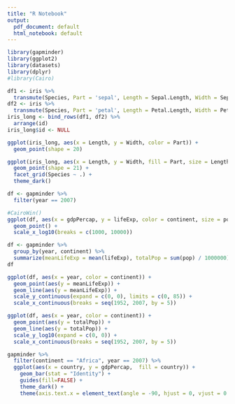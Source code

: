 ```yaml
---
title: "R Notebook"
output:
  pdf_document: default
  html_notebook: default
---
```



```r
library(gapminder)
library(ggplot2)
library(datasets)
library(dplyr)
#library(Cairo)
```

```r
df1 <- iris %>%
  transmute(Species, Part = 'sepal', Length = Sepal.Length, Width = Sepal.Width, id = as.numeric(row.names(iris)))
df2 <- iris %>%
  transmute(Species, Part = 'petal', Length = Petal.Length, Width = Petal.Width, id =  as.numeric(row.names(iris)))
iris_long <- bind_rows(df1, df2) %>%
  arrange(id)
iris_long$id <- NULL
```

```r
ggplot(iris_long, aes(x = Length, y = Width, color = Part)) +
  geom_point(shape = 20)
```
```r
ggplot(iris_long, aes(x = Length, y = Width, fill = Part, size = Length + Width)) +
  geom_point(shape = 21) +
  facet_grid(Species ~ .) +
  theme_dark()
```
```r
df <- gapminder %>%
  filter(year == 2007)
```

```r
#CairoWin()
ggplot(df, aes(x = gdpPercap, y = lifeExp, color = continent, size = pop)) +
  geom_point() + 
  scale_x_log10(breaks = c(1000, 10000))
```
```r
df <- gapminder %>%
  group_by(year, continent) %>%
  summarize(meanLifeExp = mean(lifeExp), totalPop = sum(pop) / 1000000)
df
```

```r
ggplot(df, aes(x = year, color = continent)) +
  geom_point(aes(y = meanLifeExp)) +
  geom_line(aes(y = meanLifeExp)) +
  scale_y_continuous(expand = c(0, 0), limits = c(0, 85)) +
  scale_x_continuous(breaks = seq(1952, 2007, by = 5))
```
```r
ggplot(df, aes(x = year, color = continent)) +
  geom_point(aes(y = totalPop)) +
  geom_line(aes(y = totalPop)) +
  scale_y_log10(expand = c(0, 0)) +
  scale_x_continuous(breaks = seq(1952, 2007, by = 5))
```
```r
gapminder %>%
  filter(continent == "Africa", year == 2007) %>%
  ggplot(aes(x = country, y = gdpPercap,  fill = country)) +
    geom_bar(stat = "Identity") +
    guides(fill=FALSE) +
    theme_dark() +
    theme(axis.text.x = element_text(angle = -90, hjust = 0, vjust = 0.3))
```



